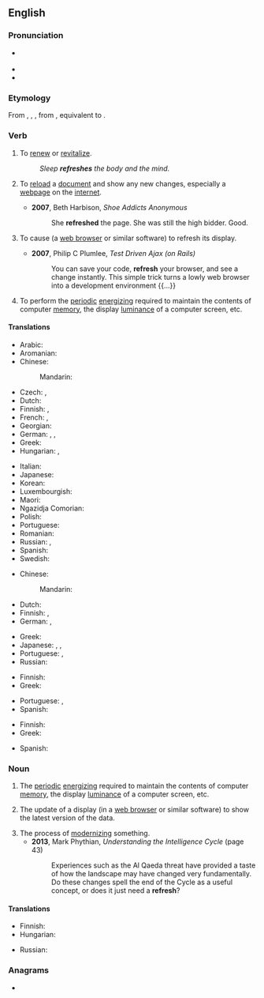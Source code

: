 ==English==

===Pronunciation===
* {{a|UK}} {{IPA|/ɹiˈfɹɛʃ/|lang=en}}
* {{audio|en-us-refresh.ogg|Audio (US)|lang=en}}
* {{rhymes|ɛʃ|lang=en}}

===Etymology===
From {{etyl|enm|en}} {{m|enm|refreshen}}, {{m|enm|refreschen}}, {{m|enm|refrisschen}}, from {{etyl|fro|en}} {{m|fro|refrescher}} {{gloss|"to refresh"; > Modern French {{m|fr|rafraîchir}}}}, equivalent to {{prefix|re|fresh|lang=en}}.

===Verb===
{{wikipedia}}
{{en-verb|es}}

# To [[renew]] or [[revitalize]].
#: ''Sleep '''refreshes''' the body and the mind.''
# {{lb|en|computing}} To [[reload]] a [[document]] and show any new changes, especially a [[webpage]] on the [[internet]].
#* '''2007''', Beth Harbison, ''Shoe Addicts Anonymous''
#*: She '''refreshed''' the page. She was still the high bidder. Good.
# {{lb|en|computing}} To cause (a [[web browser]] or similar software) to refresh its display.
#* '''2007''', Philip C Plumlee, ''Test Driven Ajax (on Rails)''
#*: You can save your code, '''refresh''' your browser, and see a change instantly. This simple trick turns a lowly web browser into a development environment {{...}}
# To perform the [[periodic]] [[energize|energizing]] required to maintain the contents of computer [[memory]], the display [[luminance]] of a computer screen, etc.<!--Or TV screen, or portable DVD player, or... -->

====Translations====
{{trans-top|to renew or revitalize}}
* Arabic: {{t|ar|جَدَّدَ}}
* Aromanian: {{t|rup|mpruspitedz}}
* Chinese:
*: Mandarin: {{t+|cmn|提神|tr=tíshén|sc=Hans}}
* Czech: {{t|cs|občerstvit}}, {{t|cs|osvěžit}}
* Dutch: {{t+|nl|verfrissen}}
* Finnish: {{t|fi|virkistää}}, {{t|fi|piristää}}
* French: {{t+|fr|revigorer}}, {{t+|fr|rafraîchir}}
* Georgian: {{t|ka|განახლება}}
* German: {{t+|de|erfrischen}}, {{t+|de|erquicken}}, {{t|de|auffrischen}}
* Greek: {{t+|el|ανανεώνω}}
* Hungarian: {{t+|hu|felüdít}}, {{t+|hu|felfrissít}}
{{trans-mid}}
* Italian: {{t|it|rinfrescare}}
* Japanese: {{t|ja|爽やか|tr=さわやかにする, sawayaka ni suru|alt=爽やかにする|sc=Jpan}}
* Korean: {{t|ko|새롭게|alt=새롭게 하다|sc=Kore}}
* Luxembourgish: {{t|lb|erfrëschen}}
* Maori: {{t|mi|tāmata}}
* Ngazidja Comorian: {{t|zdj|ɓuruɗisha|tr=uburudisha|alt=uɓuruɗisha}}
* Polish: {{t+|pl|odświeżyć}}
* Portuguese: {{t+|pt|refrescar}}
* Romanian: {{t+|ro|împrospăta}}
* Russian: {{t+|ru|освежа́ть|impf}}, {{t+|ru|обновля́ть|impf}}
* Spanish: {{t+|es|refrescar}}
* Swedish: {{t|sv|uppfriska}}
{{trans-bottom}}

{{trans-top|to reload a document}}
* Chinese:
*: Mandarin: {{t+|cmn|刷新|tr=shuāxīn|sc=Hani}}
* Dutch: {{t|nl|een webpagina herladen}}
* Finnish: {{t+|fi|päivittää}}, {{t|fi|[[ladata]] [[uudelleen]]}}
* German: {{t+|de|aktualisieren}}, {{t|de|neu laden}}
{{trans-mid}}
* Greek: {{t+|el|ανανεώνω}}
* Japanese: {{t+|ja|リフレッシュ|tr=rifuresshu suru|alt=リフレッシュする|sc=Jpan}}, {{t|ja|再読み込み|tr=さいよみこみする, saiyomikomi suru|alt=再読み込みする|sc=Jpan}}, {{t+|ja|更新|alt=更新する|sc=Jpan|tr=kōshin suru}}
* Portuguese: {{t+|pt|atualizar}}, {{t|pt|recarregar}}
* Russian: {{t+|ru|обновля́ть|impf}}
{{trans-bottom}}

{{trans-top|computing: to cause to refresh a display}}
* Finnish: {{t+|fi|päivittää}}
* Greek: {{t+|el|ανανεώνω}}
{{trans-mid}}
* Portuguese: {{t+|pt|atualizar}}, {{t|pt|recarregar}}
* Spanish: {{t+|es|refrescar}}
{{trans-bottom}}

{{trans-top|to perform periodic energizing}}
* Finnish: {{t|fi|virkistää}}
* Greek: {{t+|el|ανανεώνω}}
{{trans-mid}}
* Spanish: {{t+|es|refrescar}}
{{trans-bottom}}

===Noun===
{{en-noun|es}}

# The [[periodic]] [[energize|energizing]] required to maintain the contents of computer [[memory]], the display [[luminance]] of a computer screen, etc.<!--Or TV screen, or portable DVD player, or... -->
# {{lb|en|computing}} The update of a display (in a [[web browser]] or similar software) to show the latest version of the data.
# The process of [[modernize|modernizing]] something.
#* '''2013''', Mark Phythian, ''Understanding the Intelligence Cycle'' (page 43)
#*: Experiences such as the Al Qaeda threat have provided a taste of how the landscape may have changed very fundamentally. Do these changes spell the end of the Cycle as a useful concept, or does it just need a '''refresh'''?

====Translations====
{{trans-top|update of a display}}
* Finnish: {{t+|fi|päivitys}}
* Hungarian: {{t|hu|frissítés}}
{{trans-mid}}
* Russian: {{t+|ru|обновле́ние|n}}
{{trans-bottom}}

===Anagrams===
* {{anagrams|en|fresher}}